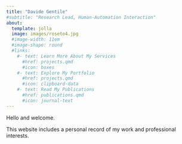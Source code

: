 ```yaml
---
title: "Davide Gentile"
#subtitle: "Research Lead, Human-Automation Interaction"
about:
  template: jolla
  image: images/roseto4.jpg
  #image-width: 11em
  #image-shape: round
  #links:
    #- text: Learn More About My Services
      #href: projects.qmd
      #icon: boxes
    #- text: Explore My Portfolio
      #href: projects.qmd
      #icon: clipboard-data
    #- text: Read My Publications
      #href: publications.qmd
      #icon: journal-text
---
```


Hello and welcome.

This website includes a personal record of my work and professional interests.
